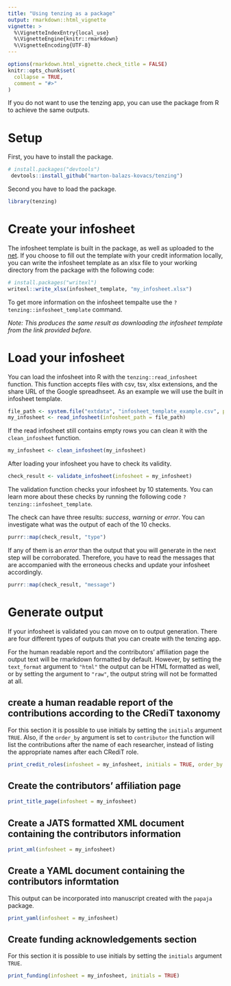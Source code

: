 ```yaml
---
title: "Using tenzing as a package"
output: rmarkdown::html_vignette
vignette: >
  %\VignetteIndexEntry{local_use}
  %\VignetteEngine{knitr::rmarkdown}
  %\VignetteEncoding{UTF-8}
---
```


```r
options(rmarkdown.html_vignette.check_title = FALSE)
knitr::opts_chunk$set(
  collapse = TRUE,
  comment = "#>"
)
```

If you do not want to use the tenzing app, you can use the package from R to achieve the same outputs.

# Setup

First, you have to install the package.

```r
# install.packages("devtools")
 devtools::install_github("marton-balazs-kovacs/tenzing")
```

Second you have to load the package.

```r
library(tenzing)
```

# Create your infosheet

The infosheet template is built in the package, as well as uploaded to the [net](https://docs.google.com/spreadsheets/d/1Gl0cwqN_nTsdFH9yhSvi9NypBfDCEhViGq4A3MnBrG8/edit?usp=sharing). If you choose to fill out the template with your credit information locally, you can write the infosheet template as an xlsx file to your working directory from the package with the following code:

```r
# install.packages("writexl")
writexl::write_xlsx(infosheet_template, "my_infosheet.xlsx")
```

To get more information on the infosheet tempalte use the `?tenzing::infosheet_template` command.

_Note: This produces the same result as downloading the infosheet template from the link provided before._

# Load your infosheet

You can load the infosheet into R with the `tenzing::read_infosheet` function. This function accepts files with csv, tsv, xlsx extensions, and the share URL of the Google spreadhseet.
As an example we will use the built in infosheet template.

```r
file_path <- system.file("extdata", "infosheet_template_example.csv", package = "tenzing", mustWork = TRUE)
my_infosheet <- read_infosheet(infosheet_path = file_path)
```

If the read infosheet still contains empty rows you can clean it with the `clean_infosheet` function.

```r
my_infosheet <- clean_infosheet(my_infosheet)
```

After loading your infosheet you have to check its validity.

```r
check_result <- validate_infosheet(infosheet = my_infosheet)
```

The validation function checks your infosheet by 10 statements. You can learn more about these checks by running the following code `?tenzing::infosheet_template`.

The check can have three results: _success_, _warning_ or _error_. You can investigate what was the output of each of the 10 checks.

```r
purrr::map(check_result, "type")
```

If any of them is an _error_ than the output that you will generate in the next step will be corroborated. Therefore, you have to read the messages that are accompanied with the erroneous checks and update your infosheet accordingly.

```r
purrr::map(check_result, "message")
```

# Generate output

If your infosheet is validated you can move on to output generation. There are four different types of outputs that you can create with the tenzing app.

For the human readable report and the contributors' affiliation page the output text will be rmarkdown formatted by default. However, by setting the `text_format` argument to `"html"` the output can be HTML formatted as well, or by setting the argument to `"raw"`, the output string will not be formatted at all.

## create a human readable report of the contributions according to the CRediT taxonomy

For this section it is possible to use initials by setting the `initials` argument `TRUE`. Also, if the `order_by` argument is set to `contributor` the function will list the contributions after the name of each researcher, instead of listing the appropriate names after each CRediT role.

```r
print_credit_roles(infosheet = my_infosheet, initials = TRUE, order_by = "contributor")
```

## Create the contributors' affiliation page

```r
print_title_page(infosheet = my_infosheet)
```

## Create a JATS formatted XML document containing the contributors information

```r
print_xml(infosheet = my_infosheet)
```

## Create a YAML document containing the contributors informtation

This output can be incorporated into manuscript created with the `papaja` package.

```r
print_yaml(infosheet = my_infosheet)
```

## Create funding acknowledgements section

For this section it is possible to use initials by setting the `initials` argument `TRUE`.

```r
print_funding(infosheet = my_infosheet, initials = TRUE)
```

